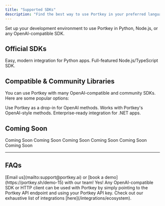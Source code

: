 ```yaml
---
title: "Supported SDKs"
description: "Find the best way to use Portkey in your preferred language."
---
```


Set up your development environment to use Portkey in Python, Node.js, or any OpenAI-compatible SDK.

## Official SDKs
<CardGroup cols={3}>
<Card title="Python" icon="python" href="/api-reference/sdk/python">
  Easy, modern integration for Python apps.
</Card>
<Card title="Node.js" icon="js" href="/api-reference/sdk/node">
  Full-featured Node.js/TypeScript SDK.
</Card>
</CardGroup>

## Compatible & Community Libraries

You can use Portkey with many OpenAI-compatible and community SDKs. Here are some popular options:

<CardGroup cols={3}>

<Card title="OpenAI Python" icon="python" href="https://github.com/openai/openai-python">
  Use Portkey as a drop-in for OpenAI methods.
</Card>
<Card title="OpenAI Node.js" icon="js" href="https://github.com/openai/openai-node">
  Works with Portkey's OpenAI-style methods.
</Card>
<Card title="C# (.NET)" icon="hashtag" href="/api-reference/sdk/c-sharp">
  Enterprise-ready integration for .NET apps.
</Card>
</CardGroup>

## Coming Soon
<CardGroup cols={3}>
  <Card title="Java" icon="java">Coming Soon</Card>
  <Card title="PHP" icon="php">Coming Soon</Card>
  <Card title="Go" icon="golang">Coming Soon</Card>
  <Card title="Rust" icon="rust">Coming Soon</Card>
  <Card title="C++" icon="c">Coming Soon</Card>
  <Card title="Ruby" icon="gem">Coming Soon</Card>
</CardGroup>

---

## FAQs
<AccordionGroup>
<Accordion title="Missing your language? Need help integrating Portkey?">
[Email us](mailto:support@portkey.ai) or [book a demo](https://portkey.sh/demo-15) with our team!
</Accordion>
<Accordion title="Can I use Portkey with my favorite OpenAI SDK?">
Yes! Any OpenAI-compatible SDK or HTTP client can be used with Portkey by simply pointing to the Portkey API endpoint and using your Portkey API key.
</Accordion>
<Accordion title="Where can I find more integration examples?">
Check out our exhaustive list of integrations [here](/integrations/ecosystem).
</Accordion>
</AccordionGroup>